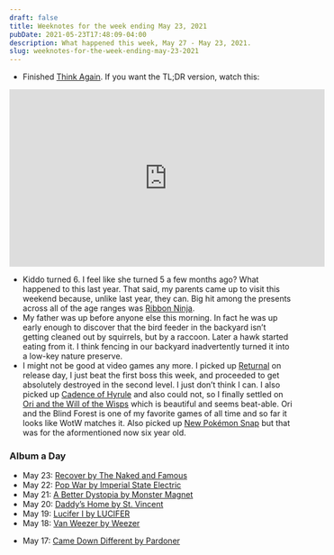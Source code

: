 ```yaml
---
draft: false
title: Weeknotes for the week ending May 23, 2021
pubDate: 2021-05-23T17:48:09-04:00
description: What happened this week, May 27 - May 23, 2021.
slug: weeknotes-for-the-week-ending-may-23-2021
---
```

* Finished [Think Again](https://www.indiebound.org/book/9781984878106). If you want the TL;DR version, watch this:
<iframe width="560" height="315" src="https://www.youtube.com/embed/cJMwBwFj5nQ" title="YouTube video player" frameborder="0" allow="accelerometer; autoplay; clipboard-write; encrypted-media; gyroscope; picture-in-picture" allowfullscreen></iframe>

* Kiddo turned 6. I feel like she turned 5 a few months ago? What happened to this last year. That said, my parents came up to visit this weekend because, unlike last year, they can. Big hit among the presents across all of the age ranges was [Ribbon Ninja](https://www.fatbraintoys.com/toy_companies/fat_brain_toy_co/ribbon_ninja.cfm).
* My father was up before anyone else this morning. In fact he was up early enough to discover that the bird feeder in the backyard isn’t getting cleaned out by squirrels, but by a raccoon. Later a hawk started eating from it. I think fencing in our backyard inadvertently turned it into a low-key nature preserve.
* I might not be good at video games any more. I picked up [Returnal](https://store.playstation.com/en-us/product/UP9000-PPSA01284_00-RETURNALGAME0001) on release day, I just beat the first boss this week, and proceeded to get absolutely destroyed in the second level. I just don’t think I can. I also picked up [Cadence of Hyrule](https://www.nintendo.com/games/detail/cadence-of-hyrule-crypt-of-the-necrodancer-featuring-the-legend-of-zelda-switch/) and also could not, so I finally settled on [Ori and the Will of the Wisps](https://www.nintendo.com/games/detail/ori-and-the-will-of-the-wisps-switch/) which is beautiful and seems beat-able. Ori and the Blind Forest is one of my favorite games of all time and so far it looks like WotW matches it. Also picked up [New Pokémon Snap](https://www.nintendo.com/games/detail/new-pokemon-snap-switch/) but that was for the aformentioned now six year old.

### Album a Day

- May 23: [‎Recover by The Naked and Famous ](https://music.apple.com/us/album/recover/1497578986)
- May 22: [‎Pop War by Imperial State Electric ](https://music.apple.com/us/album/pop-war/500770942)
- May 21: [‎A Better Dystopia by Monster Magnet ](https://music.apple.com/us/album/a-better-dystopia/1556335582)
- May 20: [‎Daddy’s Home by St. Vincent ](https://music.apple.com/us/album/daddys-home/1552955481)
- May 19: [‎Lucifer I by LUCIFER ](https://music.apple.com/us/album/lucifer-i/991849411)
- May 18: [‎Van Weezer by Weezer ](https://music.apple.com/us/album/van-weezer/1479227321)
* May 17: [‎Came Down Different by Pardoner](https://music.apple.com/us/album/came-down-different/1551045959)